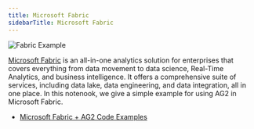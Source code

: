 ```yaml
---
title: Microsoft Fabric
sidebarTitle: Microsoft Fabric
---
```


![Fabric Example](img/ecosystem-fabric.png)

[Microsoft Fabric](https://learn.microsoft.com/en-us/fabric/get-started/microsoft-fabric-overview) is an all-in-one analytics solution for enterprises that covers everything from data movement to data science, Real-Time Analytics, and business intelligence. It offers a comprehensive suite of services, including data lake, data engineering, and data integration, all in one place. In this notenook, we give a simple example for using AG2 in Microsoft Fabric.

- [Microsoft Fabric + AG2 Code Examples](https://github.com/ag2ai/ag2/blob/main/notebook/agentchat_microsoft_fabric.ipynb)
